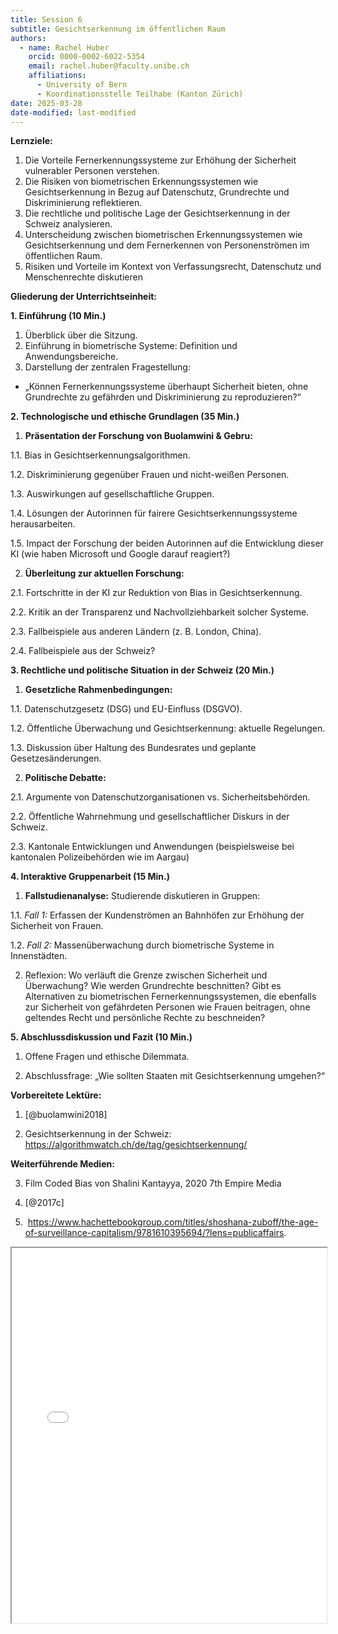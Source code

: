 ```yaml
---
title: Session 6
subtitle: Gesichtserkennung im öffentlichen Raum
authors: 
  - name: Rachel Huber
    orcid: 0000-0002-6022-5354
    email: rachel.huber@faculty.unibe.ch
    affiliations:
      - University of Bern
      - Koordinationsstelle Teilhabe (Kanton Zürich)
date: 2025-03-28
date-modified: last-modified
---
```


**Lernziele:**

1.  Die Vorteile Fernerkennungssysteme zur Erhöhung der Sicherheit vulnerabler Personen verstehen.
2.  Die Risiken von biometrischen Erkennungssystemen wie Gesichtserkennung in Bezug auf Datenschutz, Grundrechte und Diskriminierung reflektieren.
3.  Die rechtliche und politische Lage der Gesichtserkennung in der Schweiz analysieren.
4.  Unterscheidung zwischen biometrischen Erkennungssystemen wie Gesichtserkennung und dem Fernerkennen von Personenströmen im öffentlichen Raum.
5.  Risiken und Vorteile im Kontext von Verfassungsrecht, Datenschutz und Menschenrechte diskutieren

**Gliederung der Unterrichtseinheit:**

**1. Einführung (10 Min.)**

1.  Überblick über die Sitzung.
2.  Einführung in biometrische Systeme: Definition und Anwendungsbereiche.
3.  Darstellung der zentralen Fragestellung:

-   „Können Fernerkennungssysteme überhaupt Sicherheit bieten, ohne Grundrechte zu gefährden und Diskriminierung zu reproduzieren?“

**2. Technologische und ethische Grundlagen (35 Min.)**

1.  **Präsentation der Forschung von Buolamwini & Gebru:**

1.1. Bias in Gesichtserkennungsalgorithmen.

1.2. Diskriminierung gegenüber Frauen und nicht-weißen Personen.

1.3. Auswirkungen auf gesellschaftliche Gruppen.

1.4. Lösungen der Autorinnen für fairere Gesichtserkennungssysteme herausarbeiten.

1.5. Impact der Forschung der beiden Autorinnen auf die Entwicklung dieser KI (wie haben Microsoft und Google darauf reagiert?)

2.  **Überleitung zur aktuellen Forschung:**

2.1. Fortschritte in der KI zur Reduktion von Bias in Gesichtserkennung.

2.2. Kritik an der Transparenz und Nachvollziehbarkeit solcher Systeme.

2.3. Fallbeispiele aus anderen Ländern (z. B. London, China).

2.4. Fallbeispiele aus der Schweiz?

**3. Rechtliche und politische Situation in der Schweiz (20 Min.)**

1.  **Gesetzliche Rahmenbedingungen:**

1.1. Datenschutzgesetz (DSG) und EU-Einfluss (DSGVO).

1.2. Öffentliche Überwachung und Gesichtserkennung: aktuelle Regelungen.

1.3. Diskussion über Haltung des Bundesrates und geplante Gesetzesänderungen.

2.  **Politische Debatte:**

2.1. Argumente von Datenschutzorganisationen vs. Sicherheitsbehörden.

2.2. Öffentliche Wahrnehmung und gesellschaftlicher Diskurs in der Schweiz.

2.3. Kantonale Entwicklungen und Anwendungen (beispielsweise bei kantonalen Polizeibehörden wie im Aargau)

**4. Interaktive Gruppenarbeit (15 Min.)**

1.  **Fallstudienanalyse:** Studierende diskutieren in Gruppen:

1.1. *Fall 1:* Erfassen der Kundenströmen an Bahnhöfen zur Erhöhung der Sicherheit von Frauen.

1.2. *Fall 2:* Massenüberwachung durch biometrische Systeme in Innenstädten.

2.  Reflexion: Wo verläuft die Grenze zwischen Sicherheit und Überwachung? Wie werden Grundrechte beschnitten? Gibt es Alternativen zu biometrischen Fernerkennungssystemen, die ebenfalls zur Sicherheit von gefährdeten Personen wie Frauen beitragen, ohne geltendes Recht und persönliche Rechte zu beschneiden?

**5. Abschlussdiskussion und Fazit (10 Min.)**

1.  Offene Fragen und ethische Dilemmata.

2.  Abschlussfrage: „Wie sollten Staaten mit Gesichtserkennung umgehen?“

**Vorbereitete Lektüre:**

1.  [@buolamwini2018]

2.  Gesichtserkennung in der Schweiz: <https://algorithmwatch.ch/de/tag/gesichtserkennung/>

**Weiterführende Medien:**

3.  Film Coded Bias von Shalini Kantayya, 2020 7th Empire Media

4.  [@2017c]

5.   <https://www.hachettebookgroup.com/titles/shoshana-zuboff/the-age-of-surveillance-capitalism/9781610395694/?lens=publicaffairs>.

::: {.callout-note title="Slides" collapse="true"}
<iframe src="/assets/files/PPP_Forschungskolloquium_Decoding_Inequality_Uni_Bern.pdf" width="100%" height="600px" loading="lazy" allowfullscreen title="Slides Decoding Inequality">

This browser does not support PDFs. Please download the PDF <a href="/assets/files/PPP_Forschungskolloquium_Decoding_Inequality_Uni_Bern.pdf">download the PDF</a> to view it.

</iframe>
:::
